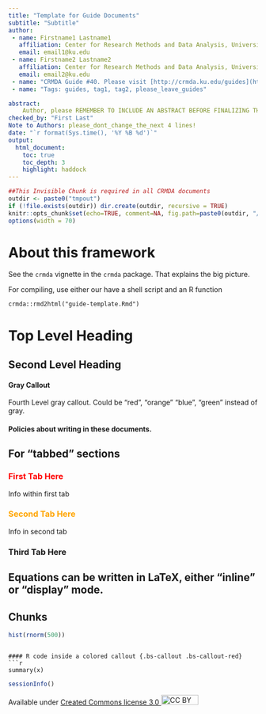 ```yaml
---
title: "Template for Guide Documents"
subtitle: "Subtitle"
author:
 - name: Firstname1 Lastname1
   affiliation: Center for Research Methods and Data Analysis, University of Kansas
   email: email1@ku.edu
 - name: Firstname2 Lastname2
   affiliation: Center for Research Methods and Data Analysis, University of Kansas
   email: email2@ku.edu
 - name: "CRMDA Guide #40. Please visit [http://crmda.ku.edu/guides](http://crmda.ku.edu/guides) for updates."
 - name: "Tags: guides, tag1, tag2, please_leave_guides"

abstract:
    Author, please REMEMBER TO INCLUDE AN ABSTRACT BEFORE FINALIZING THIS DOCUMENT!
checked_by: "First Last"
Note to Authors: please_dont_change_the_next 4 lines!
date: "`r format(Sys.time(), '%Y %B %d')`"
output:
  html_document:
    toc: true
    toc_depth: 3
    highlight: haddock
---
```


```r
##This Invisible Chunk is required in all CRMDA documents
outdir <- paste0("tmpout")
if (!file.exists(outdir)) dir.create(outdir, recursive = TRUE)
knitr::opts_chunk$set(echo=TRUE, comment=NA, fig.path=paste0(outdir, "/p-"))
options(width = 70)
```


# About this framework

See the `crmda` vignette in the `crmda` package.  That
explains the big picture. 

For compiling, use either our have a shell script and an R function

```
crmda::rmd2html("guide-template.Rmd")
```


# Top Level Heading

## Second Level Heading

#### Gray Callout {.bs-callout .bs-callout-gray}
Fourth Level gray callout. Could be "red", "orange"
"blue", "green" instead of gray.

#### Policies about writing in these documents. {.bs-callout .bs-callout-red}

## For "tabbed" sections {.tabset .tabset-fade}

### <span style="color:red">First Tab Here</span>

Info within first tab

### <span style="color:orange">Second Tab Here</span>

Info in second tab

### Third Tab Here

## Equations can be written in LaTeX, either "inline" or "display" mode.


## Chunks

```r
hist(rnorm(500))
```
```

#### R code inside a colored callout {.bs-callout .bs-callout-red}
```r
summary(x)
```



[//]: (All guides must have this as the final stanza)

```r
sessionInfo()
```

Available under
[Created Commons license 3.0 <img src="http://crmda.dept.ku.edu/images/cc-3.0.png" alt="CC BY"
style="width: 75px;height: 20px;"/>](http://creativecommons.org/licenses/by/3.0/)

